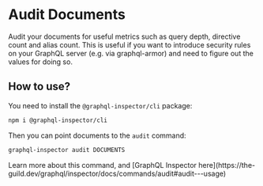 # Audit Documents


Audit your documents for useful metrics such as query depth, directive count and alias count. This
is useful if you want to introduce security rules on your GraphQL server (e.g. via graphql-armor)
and need to figure out the values for doing so.

## How to use?

You need to install the `@graphql-inspector/cli` package:

```sh npm2yarn
npm i @graphql-inspector/cli
```

Then you can point documents to the `audit` command:

```sh
graphql-inspector audit DOCUMENTS
```

<Callout>
  Learn more about this command, and [GraphQL Inspector
  here](https://the-guild.dev/graphql/inspector/docs/commands/audit#audit---usage)
</Callout>
